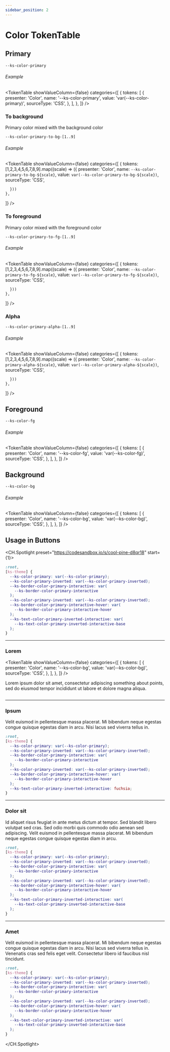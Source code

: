 ```yaml
---
sidebar_position: 2
---
```



# Color TokenTable

## Primary

```
--ks-color-primary
```

###### Example

<TokenTable
  showValueColumn={false}
  categories={[
    {
      tokens: [
        {
          presenter: 'Color',
          name: '--ks-color-primary',
          value: 'var(--ks-color-primary)',
          sourceType: 'CSS',
        },
      ],
    },
  ]}
/>

### To background

Primary color mixed with the background color

```
--ks-color-primary-to-bg-[1..9]
```

###### Example

<TokenTable
  showValueColumn={false}
  categories={[
    {
      tokens: [1,2,3,4,5,6,7,8,9].map((scale) => ({
          presenter: 'Color',
          name: `--ks-color-primary-to-bg-${scale}`,
          value: `var(--ks-color-primary-to-bg-${scale})`,
          sourceType: 'CSS',

      }))
    },

]}
/>

### To foreground

Primary color mixed with the foreground color

```
--ks-color-primary-to-fg-[1..9]
```

###### Example

<TokenTable
  showValueColumn={false}
  categories={[
    {
      tokens: [1,2,3,4,5,6,7,8,9].map((scale) => ({
          presenter: 'Color',
          name: `--ks-color-primary-to-fg-${scale}`,
          value: `var(--ks-color-primary-to-fg-${scale})`,
          sourceType: 'CSS',

      }))
    },

]}
/>

### Alpha

```
--ks-color-primary-alpha-[1..9]
```

###### Example

<TokenTable
  showValueColumn={false}
  categories={[
    {
      tokens: [1,2,3,4,5,6,7,8,9].map((scale) => ({
          presenter: 'Color',
          name: `--ks-color-primary-alpha-${scale}`,
          value: `var(--ks-color-primary-alpha-${scale})`,
          sourceType: 'CSS',

      }))
    },

]}
/>

## Foreground

```
--ks-color-fg
```

###### Example

<TokenTable
  showValueColumn={false}
  categories={[
    {
      tokens: [
        {
          presenter: 'Color',
          name: '--ks-color-fg',
          value: 'var(--ks-color-fg)',
          sourceType: 'CSS',
        },
      ],
    },
  ]}
/>

## Background

```
--ks-color-bg
```

###### Example

<TokenTable
  showValueColumn={false}
  categories={[
    {
      tokens: [
        {
          presenter: 'Color',
          name: '--ks-color-bg',
          value: 'var(--ks-color-bg)',
          sourceType: 'CSS',
        },
      ],
    },
  ]}
/>

## Usage in Buttons

<CH.Spotlight preset="https://codesandbox.io/s/cool-pine-d8qr18" start={1}>

```css src/styles.css
:root,
[ks-theme] {
  --ks-color-primary: var(--ks-color-primary);
  --ks-color-primary-inverted: var(--ks-color-primary-inverted);
  --ks-border-color-primary-interactive: var(
    --ks-border-color-primary-interactive
  );
  --ks-color-primary-inverted: var(--ks-color-primary-inverted);
  --ks-border-color-primary-interactive-hover: var(
    --ks-border-color-primary-interactive-hover
  );
  --ks-text-color-primary-inverted-interactive: var(
    --ks-text-color-primary-inverted-interactive-base
  );
}
```

---

### Lorem

<TokenTable
  showValueColumn={false}
  categories={[
    {
      tokens: [
        {
          presenter: 'Color',
          name: '--ks-color-bg',
          value: 'var(--ks-color-bg)',
          sourceType: 'CSS',
        },
      ],
    },
  ]}
/>

Lorem ipsum dolor sit amet, consectetur adipiscing something about points, sed do eiusmod tempor incididunt ut labore et dolore magna aliqua.

```css src/styles.css

```

---

### Ipsum

Velit euismod in pellentesque massa placerat. Mi bibendum neque egestas congue quisque egestas diam in arcu. Nisi lacus sed viverra tellus in.

```css src/styles.css focus=12
:root,
[ks-theme] {
  --ks-color-primary: var(--ks-color-primary);
  --ks-color-primary-inverted: var(--ks-color-primary-inverted);
  --ks-border-color-primary-interactive: var(
    --ks-border-color-primary-interactive
  );
  --ks-color-primary-inverted: var(--ks-color-primary-inverted);
  --ks-border-color-primary-interactive-hover: var(
    --ks-border-color-primary-interactive-hover
  );
  --ks-text-color-primary-inverted-interactive: fuchsia;
}
```

---

### Dolor sit

Id aliquet risus feugiat in ante metus dictum at tempor. Sed blandit libero volutpat sed cras. Sed odio morbi quis commodo odio aenean sed adipiscing. Velit euismod in pellentesque massa placerat. Mi bibendum neque egestas congue quisque egestas diam in arcu.

```css src/styles.css
:root,
[ks-theme] {
  --ks-color-primary: var(--ks-color-primary);
  --ks-color-primary-inverted: var(--ks-color-primary-inverted);
  --ks-border-color-primary-interactive: var(
    --ks-border-color-primary-interactive
  );
  --ks-color-primary-inverted: var(--ks-color-primary-inverted);
  --ks-border-color-primary-interactive-hover: var(
    --ks-border-color-primary-interactive-hover
  );
  --ks-text-color-primary-inverted-interactive: var(
    --ks-text-color-primary-inverted-interactive-base
  );
}
```

---

### Amet

Velit euismod in pellentesque massa placerat. Mi bibendum neque egestas congue quisque egestas diam in arcu. Nisi lacus sed viverra tellus in. Venenatis cras sed felis eget velit. Consectetur libero id faucibus nisl tincidunt.

```css src/styles.css
:root,
[ks-theme] {
  --ks-color-primary: var(--ks-color-primary);
  --ks-color-primary-inverted: var(--ks-color-primary-inverted);
  --ks-border-color-primary-interactive: var(
    --ks-border-color-primary-interactive
  );
  --ks-color-primary-inverted: var(--ks-color-primary-inverted);
  --ks-border-color-primary-interactive-hover: var(
    --ks-border-color-primary-interactive-hover
  );
  --ks-text-color-primary-inverted-interactive: var(
    --ks-text-color-primary-inverted-interactive-base
  );
}
```

</CH.Spotlight>
